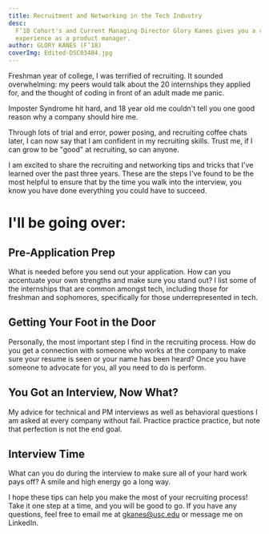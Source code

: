 ```yaml
---
title: Recruitment and Networking in the Tech Industry
desc:
  F’18 Cohort's and Current Managing Director Glory Kanes gives you a roadmap to navigate tech recruiting and her
  experience as a product manager.
author: GLORY KANES (F’18)
coverImg: Edited-DSC03484.jpg
---
```


Freshman year of college, I was terrified of recruiting. It sounded overwhelming: my peers would talk about the 20
internships they applied for, and the thought of coding in front of an adult made me panic.

Imposter Syndrome hit hard, and 18 year old me couldn't tell you one good reason why a company should hire me.

Through lots of trial and error, power posing, and recruiting coffee chats later, I can now say that I am confident in
my recruiting skills. Trust me, if I can grow to be "good" at recruiting, so can anyone.

I am excited to share the recruiting and networking tips and tricks that I've learned over the past three years. These
are the steps I've found to be the most helpful to ensure that by the time you walk into the interview, you know you
have done everything you could have to succeed.

# I'll be going over:‍‍

## Pre-Application Prep

What is needed before you send out your application. How can you accentuate your own strengths and make sure you stand
out? I list some of the internships that are common amongst tech, including those for freshman and sophomores,
specifically for those underrepresented in tech.‍

## Getting Your Foot in the Door

Personally, the most important step I find in the recruiting process. How do you get a connection with someone who works
at the company to make sure your resume is seen or your name has been heard? Once you have someone to advocate for you,
all you need to do is perform.‍‍

## You Got an Interview, Now What?

My advice for technical and PM interviews as well as behavioral questions I am asked at every company without fail.
Practice practice practice, but note that perfection is not the end goal.‍

## Interview Time

What can you do during the interview to make sure all of your hard work pays off? A smile and high energy go a long way.

<YoutubePlayer url="https://www.youtube.com/watch?v=fugsOrYZNJo" />

I hope these tips can help you make the most of your recruiting process! Take it one step at a time, and you will be
good to go. If you have any questions, feel free to email me at gkanes@usc.edu or message me on LinkedIn.
